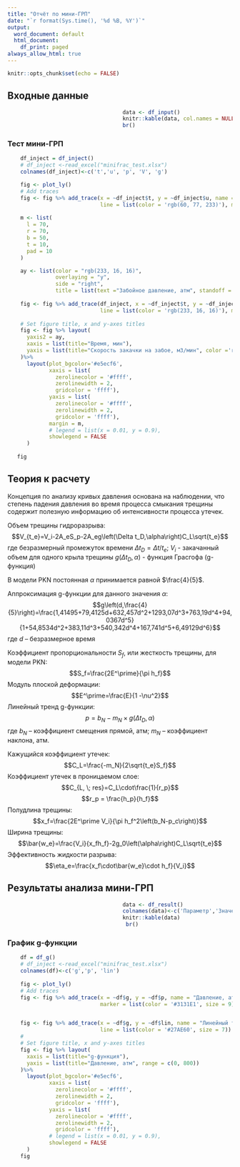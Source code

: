 ```yaml
---
title: "Отчёт по мини-ГРП"
date: "`r format(Sys.time(), '%d %B, %Y')`"
output:
  word_document: default
  html_document:
    df_print: paged
always_allow_html: true
---
```


```r
knitr::opts_chunk$set(echo = FALSE)
```

## Входные данные 
```r
                                    data <- df_input()
                                    knitr::kable(data, col.names = NULL)
                                    br()
```

### Тест мини-ГРП 
```r
    df_inject = df_inject()
    # df_inject <-read_excel("minifrac_test.xlsx")
    colnames(df_inject)<-c('t','u', 'p', 'V', 'g')

    fig <- plot_ly()
    # Add traces
    fig <- fig %>% add_trace(x = ~df_inject$t, y = ~df_inject$u, name = "Скорость закачки на забое, м3/мин", mode = "lines+markers", type = "scatter", 
                             line = list(color = 'rgb(60, 77, 233)'), marker = list(color = 'rgb(60, 77, 233)'))
    
    m <- list(
      l = 70,
      r = 70,
      b = 50,
      t = 10,
      pad = 10
    )

    ay <- list(color = "rgb(233, 16, 16)",
               overlaying = "y",
               side = "right",
               title = list(text ="Забойное давление, атм", standoff = 20))
    
    fig <- fig %>% add_trace(df_inject, x = ~df_inject$t, y = ~df_inject$p, name = "Забойное давление, атм", yaxis = "y2", mode = "lines+markers", type = "scatter",
                             line = list(color = 'rgb(233, 16, 16)'), marker = list(color = 'rgb(233, 16, 16)'))
    
    # Set figure title, x and y-axes titles
    fig <- fig %>% layout(
      yaxis2 = ay,
      xaxis = list(title="Время, мин"),
      yaxis = list(title="Скорость закачки на забое, м3/мин", color ='rgb(60, 77, 233)')
    )%>%
      layout(plot_bgcolor='#e5ecf6',
             xaxis = list(
               zerolinecolor = '#ffff',
               zerolinewidth = 2,
               gridcolor = 'ffff'),
             yaxis = list(
               zerolinecolor = '#ffff',
               zerolinewidth = 2,
               gridcolor = 'ffff'),
             margin = m,
             # legend = list(x = 0.01, y = 0.9),
             showlegend = FALSE
      )
    
   fig 
```


## Теория к расчету 

Концепция по анализу кривых давления основана на наблюдении, что степень падения давления во время процесса смыкания трещины содержит полезную информацию об интенсивности процесса утечек. 

Объем трещины гидроразрыва: 
$$V_{t_e}=V_i-2A_eS_p-2A_eg\left(\Delta t_D,\alpha\right)C_L\sqrt{t_e}$$
где безразмерный промежуток времени $\Delta t_D=\Delta t/t_e$; $V_i$ - закачанный объем для одного крыла трещины
$g\left(\Delta t_D,\alpha\right)$ - функция Грасгофа (g-функция)

В модели PKN постоянная $\alpha$ принимается равной $\frac{4}{5}$.

Аппроксимация g-функции для данного значения $\alpha$:
$$g\left(d,\frac{4}{5}\right)=\frac{1,41495+79,4125d+632,457d^2+1293,07d^3+763,19d^4+94,0367d^5}{1+54,8534d^2+383,11d^3+540,342d^4+167,741d^5+6,49129d^6}$$
где $d$ – безразмерное время

Коэффициент пропорциональности $S_f$, или жесткость трещины, для модели PKN: 
$$S_f=\frac{2E^\prime}{\pi h_f}$$
Модуль плоской деформации: 
$$E^\prime=\frac{E}{1 -\nu^2}$$
Линейный тренд g-функции: 
$$p=b_N-m_N\times g\left(\Delta t_D,\alpha\right)$$
где $b_N$ – коэффициент смещения прямой, атм; $m_N$ – коэффициент наклона, атм.

Кажущийся коэффициент утечек: 
$$C_L=\frac{-m_N}{2\sqrt{t_e}S_f}$$
Коэффициент утечек в проницаемом слое: 
$$C_{L, \; res}=C_L\cdot\frac{1}{r_p}$$
$$r_p = \frac{h_p}{h_f}$$
Полудлина трещины: 
$$x_f=\frac{2E^\prime V_i}{\pi h_f^2\left(b_N-p_c\right)}$$
Ширина трещины: 
$$\bar{w_e}=\frac{V_i}{x_fh_f}-2g_0\left(\alpha\right)C_L\sqrt{t_e}$$
Эффективность жидкости разрыва: 
$$\eta_e=\frac{x_f\cdot\bar{w_e}\cdot h_f}{V_i}$$


## Результаты анализа мини-ГРП

```r
                                    data <- df_result()
                                    colnames(data)<-c('Параметр','Значение')
                                    knitr::kable(data)
                                     br()
```

### График g-функции

```r
    df = df_g()
    # df_inject <-read_excel("minifrac_test.xlsx")
    colnames(df)<-c('g','p', 'lin')
    
    fig <- plot_ly()
    # Add traces
    fig <- fig %>% add_trace(x = ~df$g, y = ~df$p, name = "Давление, атм", mode = "markers", type = "scatter", 
                             marker = list(color = '#3131E1', size = 9))


    fig <- fig %>% add_trace(x = ~df$g, y = ~df$lin, name = "Линейный тренд", mode = "lines", type = "scatter",
                             line = list(color = '#27AE60', size = 7))
    # 
    # Set figure title, x and y-axes titles
    fig <- fig %>% layout(
      xaxis = list(title="g-функция"),
      yaxis = list(title="Давление, атм", range = c(0, 800))
    )%>%
      layout(plot_bgcolor='#e5ecf6',
             xaxis = list(
               zerolinecolor = '#ffff',
               zerolinewidth = 2,
               gridcolor = 'ffff'),
             yaxis = list(
               zerolinecolor = '#ffff',
               zerolinewidth = 2,
               gridcolor = 'ffff'),
             # legend = list(x = 0.01, y = 0.9),
             showlegend = FALSE
      )
    fig  
```

